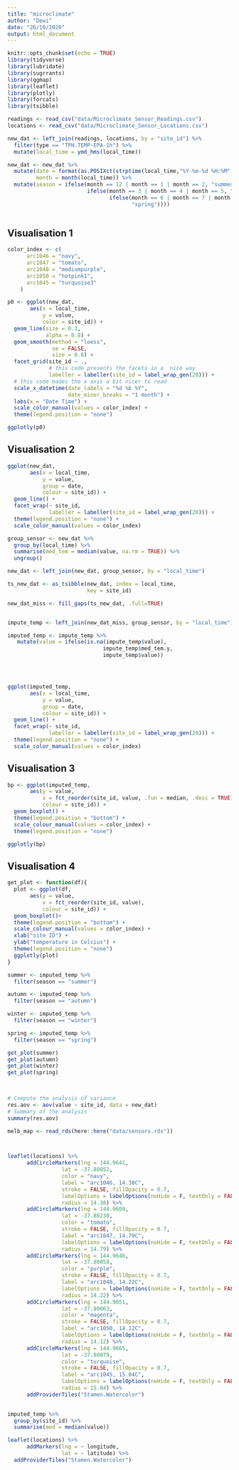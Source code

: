 ```yaml
---
title: "microclimate"
author: "Dewi"
date: "26/10/2020"
output: html_document
---
```


```r
knitr::opts_chunk$set(echo = TRUE)
library(tidyverse)
library(lubridate)
library(sugrrants)
library(ggmap)
library(leaflet)
library(plotly)
library(forcats)
library(tsibble)
```

```r
readings <- read_csv("data/Microclimate_Sensor_Readings.csv")
locations <- read_csv("data/Microclimate_Sensor_Locations.csv")
```

```r
new_dat <- left_join(readings, locations, by = "site_id") %>%
  filter(type == "TPH.TEMP-EPA-1h") %>%
  mutate(local_time = ymd_hms(local_time))

new_dat <- new_dat %>%
  mutate(date = format(as.POSIXct(strptime(local_time,"%Y-%m-%d %H:%M",tz="")) ,format = "%Y-%m-%d"),
         month = month(local_time)) %>%
  mutate(season = ifelse(month == 12 | month == 1 | month == 2, "summer",
                         ifelse(month == 3 | month == 4 | month == 5, "autumn",
                                ifelse(month == 6 | month == 7 | month == 8, "winter",
                                       "spring"))))
  
```

## Visualisation 1

```r

color_index <- c(
      arc1046 = "navy",
      arc1047 = "tomato",
      arc1048 = "mediumpurple",
      arc1050 = "hotpink1",
      arc1045 = "turquoise3"
    )

p0 <- ggplot(new_dat,
       aes(x = local_time, 
           y = value,
           color = site_id)) +
  geom_line(size = 0.3,
            alpha = 0.8) +
  geom_smooth(method = "loess",
              se = FALSE,
              size = 0.8) +
  facet_grid(site_id ~ ., 
             # this code presents the facets in a  nice way
             labeller = labeller(site_id = label_wrap_gen(20))) +
  # this code mades the x axis a bit nicer to read
  scale_x_datetime(date_labels = "%d %b %Y", 
                   date_minor_breaks = "1 month") +
  labs(x = "Date Time") +
  scale_color_manual(values = color_index) +
  theme(legend.position = "none")

ggplotly(p0)
```

## Visualisation 2

```r

ggplot(new_dat,
       aes(x = local_time,
           y = value,
           group = date,
           colour = site_id)) +
  geom_line() +
  facet_wrap(~ site_id,
             labeller = labeller(site_id = label_wrap_gen(20))) +
  theme(legend.position = "none") +
  scale_color_manual(values = color_index)
```
```r
group_sensor <- new_dat %>%
  group_by(local_time) %>%
  summarise(med_tem = median(value, na.rm = TRUE)) %>%
  ungroup()

new_dat <- left_join(new_dat, group_sensor, by = "local_time")
```

```r
ts_new_dat <- as_tsibble(new_dat, index = local_time,
                         key = site_id) 

new_dat_miss <- fill_gaps(ts_new_dat, .full=TRUE) 


impute_temp <- left_join(new_dat_miss, group_sensor, by = "local_time")

imputed_temp <- impute_temp %>%
   mutate(value = ifelse(is.na(impute_temp$value),
                              impute_temp$med_tem.y, 
                              impute_temp$value))




ggplot(imputed_temp,
       aes(x = local_time,
           y = value,
           group = date,
           colour = site_id)) +
  geom_line() +
  facet_wrap(~ site_id,
             labeller = labeller(site_id = label_wrap_gen(20))) +
  theme(legend.position = "none") +
  scale_color_manual(values = color_index)

```

## Visualisation 3

```r

bp <- ggplot(imputed_temp,
       aes(y = value,
           x = fct_reorder(site_id, value, .fun = median, .desc = TRUE),
           colour = site_id)) +
  geom_boxplot() +
  theme(legend.position = "bottom") +
  scale_colour_manual(values = color_index) +
  theme(legend.position = "none")

ggplotly(bp)
```

## Visualisation 4

```r

get_plot <- function(df){
  plot <- ggplot(df,
       aes(y = value,
           x = fct_reorder(site_id, value),
           colour = site_id)) +
  geom_boxplot()+
  theme(legend.position = "bottom") +
  scale_colour_manual(values = color_index) +
  xlab("site ID") +
  ylab("temperature in Celcius") +
  theme(legend.position = "none") 
  ggplotly(plot)
}

summer <- imputed_temp %>%
  filter(season == "summer")

autumn <- imputed_temp %>%
  filter(season == "autumn")

winter <- imputed_temp %>%
  filter(season == "winter")

spring <- imputed_temp %>%
  filter(season == "spring")

get_plot(summer)
get_plot(autumn)
get_plot(winter)
get_plot(spring)

  
```

```r
# Compute the analysis of variance
res.aov <- aov(value ~ site_id, data = new_dat)
# Summary of the analysis
summary(res.aov)
```

```r
melb_map <- read_rds(here::here("data/sensors.rds")) 



leaflet(locations) %>%
      addCircleMarkers(lng = 144.9641,
                 lat = -37.80052,
                 color = "navy",
                 label = "arc1046, 14.38C",
                 stroke = FALSE, fillOpacity = 0.7,
                 labelOptions = labelOptions(noHide = F, textOnly = FALSE),
                 radius = 14.38) %>%
      addCircleMarkers(lng = 144.9609,
                 lat = -37.80230,
                 color = "tomato",
                 stroke = FALSE, fillOpacity = 0.7,
                 label = "arc1047, 14.79C",
                 labelOptions = labelOptions(noHide = F, textOnly = FALSE),
                 radius = 14.79) %>%
      addCircleMarkers(lng = 144.9646,
                 lat = -37.80058,
                 color = "purple",
                 stroke = FALSE, fillOpacity = 0.7,
                 label = "arc1048, 14.22C",
                 labelOptions = labelOptions(noHide = F, textOnly = FALSE),
                 radius = 14.22) %>%
      addCircleMarkers(lng = 144.9651,
                 lat = -37.80063,
                 color = "magenta",
                 stroke = FALSE, fillOpacity = 0.7,
                 label = "arc1050, 14.12C",
                 labelOptions = labelOptions(noHide = F, textOnly = FALSE),
                 radius = 14.12) %>%
      addCircleMarkers(lng = 144.9665,
                 lat = -37.80079,
                 color = "turquoise",
                 stroke = FALSE, fillOpacity = 0.7,
                 label = "arc1045, 15.04C",
                 labelOptions = labelOptions(noHide = F, textOnly = FALSE),
                 radius = 15.04) %>%
      addProviderTiles("Stamen.Watercolor") 
  

```

```r
imputed_temp %>%
  group_by(site_id) %>%
  summarise(med = median(value))
```
```r
leaflet(locations) %>%
      addMarkers(lng = ~ longitude,
                 lat = ~ latitude) %>%
  addProviderTiles("Stamen.Watercolor") 
  
```

